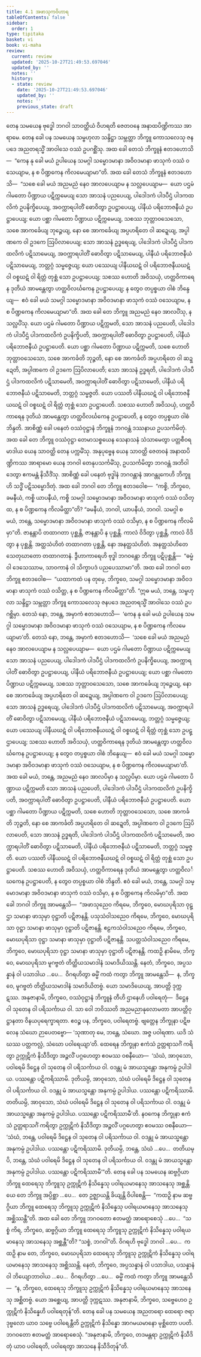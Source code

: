 ```yaml
---
title: 4.1 အဖာသုကဝိဟာရ
tableOfContents: false
sidebar:
  order: 1
type: tipitaka
basket: vi
book: vi-maha
review:
  current: review
  updated: '2025-10-27T21:49:53.697046'
  updated_by: ''
  notes: ''
  history:
  - state: review
    date: '2025-10-27T21:49:53.697046'
    updated_by: ''
    notes: ''
    previous_state: draft
---
```



<ReviewStatus review={frontmatter.review} showDetails={true} />

<HypothesisAnnotation frontmatter={frontmatter} />

<DynamicBreadcrumb />

<Division number="209" book="vi-maha" e="ch" v="3" p="220">

<Paragraph number="953" book="vi-maha">
တေန သမယေန ဗုဒ္ဓေါ ဘဂဝါ သာဝတ္ထိယံ ဝိဟရတိ ဇေတဝနေ အနာထပိဏ္ဍိကဿ အာရာမေ. တေန ခေါ ပန သမယေန သမ္ဗဟုလာ သန္ဒိဋ္ဌာ သမ္ဘတ္တာ ဘိက္ခူ ကောသလေသု ဇနပဒေ အညတရသ္မိံ အာဝါသေ ဝဿံ ဥပဂစ္ဆိံသု. အထ ခေါ တေသံ ဘိက္ခူနံ ဧတဒဟောသိ—  “ကေန နု ခေါ မယံ ဥပါယေန သမဂ္ဂါ သမ္မောဒမာနာ အဝိဝဒမာနာ ဖာသုကံ ဝဿံ ဝသေယျာမ, န စ ပိဏ္ဍကေန ကိလမေယျာမာ”တိ. အထ ခေါ တေသံ ဘိက္ခူနံ ဧတဒဟောသိ—  “သစေ ခေါ မယံ အညမညံ နေဝ အာလပေယျာမ န သလ္လပေယျာမ—  ယော ပဌမံ ဂါမတော ပိဏ္ဍာယ ပဋိက္ကမေယျ သော အာသနံ ပညပေယျ, ပါဒေါဒကံ ပါဒပီဌံ ပါဒကထလိကံ ဥပနိက္ခိပေယျ, အဝက္ကာရပါတိံ ဓောဝိတွာ ဥပဋ္ဌာပေယျ, ပါနီယံ ပရိဘောဇနီယံ ဥပဋ္ဌာပေယျ; ယော ပစ္ဆာ ဂါမတော ပိဏ္ဍာယ ပဋိက္ကမေယျ, သစဿ ဘုတ္တာဝသေသော, သစေ အာကင်္ခေယျ ဘုဉ္ဇေယျ, နော စေ အာကင်္ခေယျ အပ္ပဟရိတေ ဝါ ဆဍ္ဍေယျ, အပ္ပါဏကေ ဝါ ဥဒကေ ဩပိလာပေယျ; သော အာသနံ ဥဒ္ဓရေယျ, ပါဒေါဒကံ ပါဒပီဌံ ပါဒကထလိကံ ပဋိသာမေယျ, အဝက္ကာရပါတိံ ဓောဝိတွာ ပဋိသာမေယျ, ပါနီယံ ပရိဘောဇနီယံ ပဋိသာမေယျ, ဘတ္တဂ္ဂံ သမ္မဇ္ဇေယျ; ယော ပဿေယျ ပါနီယဃဋံ ဝါ ပရိဘောဇနီယဃဋံ ဝါ ဝစ္စဃဋံ ဝါ ရိတ္တံ တုစ္ဆံ သော ဥပဋ္ဌာပေယျ; သစဿ ဟောတိ အဝိသယှံ, ဟတ္ထဝိကာရေန ဒုတိယံ အာမန္တေတွာ ဟတ္ထဝိလင်္ဃကေန ဥပဋ္ဌာပေယျ; န တွေဝ တပ္ပစ္စယာ ဝါစံ ဘိန္ဒေယျ—  ဧဝံ ခေါ မယံ သမဂ္ဂါ သမ္မောဒမာနာ အဝိဝဒမာနာ ဖာသုကံ ဝဿံ ဝသေယျာမ, န စ ပိဏ္ဍကေန ကိလမေယျာမာ”တိ.
</Paragraph>

<Paragraph number="954" book="vi-maha">
အထ ခေါ တေ ဘိက္ခူ အညမညံ နေဝ အာလပိံသု, န သလ္လပိံသု. ယော ပဌမံ ဂါမတော ပိဏ္ဍာယ ပဋိက္ကမတိ, သော အာသနံ ပညပေတိ, ပါဒေါဒကံ ပါဒပီဌံ ပါဒကထလိကံ ဥပနိက္ခိပတိ, အဝက္ကာရပါတိံ ဓောဝိတွာ ဥပဋ္ဌာပေတိ, ပါနီယံ ပရိဘောဇနီယံ ဥပဋ္ဌာပေတိ. ယော ပစ္ဆာ ဂါမတော ပိဏ္ဍာယ ပဋိက္ကမတိ, သစေ ဟောတိ ဘုတ္တာဝသေသော, သစေ အာကင်္ခတိ ဘုဉ္ဇတိ, နော စေ အာကင်္ခတိ အပ္ပဟရိတေ ဝါ ဆဍ္ဍေတိ, အပ္ပါဏကေ ဝါ ဥဒကေ ဩပိလာပေတိ; သော အာသနံ ဥဒ္ဓရတိ, ပါဒေါဒကံ ပါဒပီဌံ ပါဒကထလိကံ ပဋိသာမေတိ, အဝက္ကာရပါတိံ ဓောဝိတွာ ပဋိသာမေတိ, ပါနီယံ ပရိဘောဇနီယံ ပဋိသာမေတိ, ဘတ္တဂ္ဂံ သမ္မဇ္ဇတိ. ယော ပဿတိ ပါနီယဃဋံ ဝါ ပရိဘောဇနီယဃဋံ ဝါ ဝစ္စဃဋံ ဝါ ရိတ္တံ တုစ္ဆံ သော ဥပဋ္ဌာပေတိ. သစဿ ဟောတိ အဝိသယှံ, ဟတ္ထဝိကာရေန ဒုတိယံ အာမန္တေတွာ ဟတ္ထဝိလင်္ဃကေန ဥပဋ္ဌာပေတိ, န တွေဝ တပ္ပစ္စယာ ဝါစံ ဘိန္ဒတိ.
</Paragraph>

<Paragraph number="955" book="vi-maha">
အာစိဏ္ဏံ ခေါ ပနေတံ ဝဿံဝုဋ္ဌာနံ ဘိက္ခူနံ ဘဂဝန္တံ ဒဿနာယ ဥပသင်္ကမိတုံ. အထ ခေါ တေ ဘိက္ခူ ဝဿံဝုဋ္ဌာ တေမာသစ္စယေန သေနာသနံ သံသာမေတွာ ပတ္တစီဝရမာဒါယ ယေန သာဝတ္ထိ တေန ပက္ကမိံသု. အနုပုဗ္ဗေန ယေန သာဝတ္ထိ ဇေတဝနံ အနာထပိဏ္ဍိကဿ အာရာမော ယေန ဘဂဝါ တေနုပသင်္ကမိံသု, ဥပသင်္ကမိတွာ ဘဂဝန္တံ အဘိဝါဒေတွာ ဧကမန္တံ နိသီဒိံသု. အာစိဏ္ဏံ ခေါ ပနေတံ ဗုဒ္ဓါနံ ဘဂဝန္တာနံ အာဂန္တုကေဟိ ဘိက္ခူဟိ သဒ္ဓိံ ပဋိသမ္မောဒိတုံ. အထ ခေါ ဘဂဝါ တေ ဘိက္ခူ ဧတဒဝေါစ—  “ကစ္စိ, ဘိက္ခဝေ, ခမနီယံ, ကစ္စိ ယာပနီယံ, ကစ္စိ သမဂ္ဂါ သမ္မောဒမာနာ အဝိဝဒမာနာ ဖာသုကံ ဝဿံ ဝသိတ္ထ, န စ ပိဏ္ဍကေန ကိလမိတ္ထာ”တိ? “ခမနီယံ, ဘဂဝါ, ယာပနီယံ, ဘဂဝါ. သမဂ္ဂါ စ မယံ, ဘန္တေ, သမ္မောဒမာနာ အဝိဝဒမာနာ ဖာသုကံ ဝဿံ ဝသိမှာ, န စ ပိဏ္ဍကေန ကိလမိမှာ”တိ. ဇာနန္တာပိ တထာဂတာ ပုစ္ဆန္တိ, ဇာနန္တာပိ န ပုစ္ဆန္တိ. ကာလံ ဝိဒိတွာ ပုစ္ဆန္တိ, ကာလံ ဝိဒိတွာ န ပုစ္ဆန္တိ. အတ္ထသံဟိတံ တထာဂတာ ပုစ္ဆန္တိ, နော အနတ္ထသံဟိတံ. အနတ္ထသံဟိတေ သေတုဃာတော တထာဂတာနံ. ဒွီဟာကာရေဟိ ဗုဒ္ဓါ ဘဂဝန္တော ဘိက္ခူ ပဋိပုစ္ဆန္တိ—  “ဓမ္မံ ဝါ ဒေသေဿာမ, သာဝကာနံ ဝါ သိက္ခာပဒံ ပညပေဿာမာ”တိ. အထ ခေါ ဘဂဝါ တေ ဘိက္ခူ ဧတဒဝေါစ—  “ယထာကထံ ပန တုမှေ, ဘိက္ခဝေ, သမဂ္ဂါ သမ္မောဒမာနာ အဝိဝဒမာနာ ဖာသုကံ ဝဿံ ဝသိတ္ထ, န စ ပိဏ္ဍကေန ကိလမိတ္ထာ”တိ.
</Paragraph>

<Paragraph number="956" book="vi-maha">
“ဣဓ မယံ, ဘန္တေ, သမ္ဗဟုလာ သန္ဒိဋ္ဌာ သမ္ဘတ္တာ ဘိက္ခူ ကောသလေသု ဇနပဒေ အညတရသ္မိံ အာဝါသေ ဝဿံ ဥပဂစ္ဆိမှာ. တေသံ နော, ဘန္တေ, အမှာကံ ဧတဒဟောသိ—  ‘ကေန နု ခေါ မယံ ဥပါယေန သမဂ္ဂါ သမ္မောဒမာနာ အဝိဝဒမာနာ ဖာသုကံ ဝဿံ ဝသေယျာမ, န စ ပိဏ္ဍကေန ကိလမေယျာမာ’တိ. တေသံ နော, ဘန္တေ, အမှာကံ ဧတဒဟောသိ—  ‘သစေ ခေါ မယံ အညမညံ နေဝ အာလပေယျာမ န သလ္လပေယျာမ—  ယော ပဌမံ ဂါမတော ပိဏ္ဍာယ ပဋိက္ကမေယျ သော အာသနံ ပညပေယျ, ပါဒေါဒကံ ပါဒပီဌံ ပါဒကထလိကံ ဥပနိက္ခိပေယျ, အဝက္ကာရပါတိံ ဓောဝိတွာ ဥပဋ္ဌာပေယျ, ပါနီယံ ပရိဘောဇနီယံ ဥပဋ္ဌာပေယျ; ယော ပစ္ဆာ ဂါမတော ပိဏ္ဍာယ ပဋိက္ကမေယျ, သစဿ ဘုတ္တာဝသေသော, သစေ အာကင်္ခေယျ ဘုဉ္ဇေယျ, နော စေ အာကင်္ခေယျ အပ္ပဟရိတေ ဝါ ဆဍ္ဍေယျ, အပ္ပါဏကေ ဝါ ဥဒကေ ဩပိလာပေယျ; သော အာသနံ ဥဒ္ဓရေယျ, ပါဒေါဒကံ ပါဒပီဌံ ပါဒကထလိကံ ပဋိသာမေယျ, အဝက္ကာရပါတိံ ဓောဝိတွာ ပဋိသာမေယျ, ပါနီယံ ပရိဘောဇနီယံ ပဋိသာမေယျ, ဘတ္တဂ္ဂံ သမ္မဇ္ဇေယျ; ယော ပဿေယျ ပါနီယဃဋံ ဝါ ပရိဘောဇနီယဃဋံ ဝါ ဝစ္စဃဋံ ဝါ ရိတ္တံ တုစ္ဆံ သော ဥပဋ္ဌာပေယျ; သစဿ ဟောတိ အဝိသယှံ, ဟတ္ထဝိကာရေန ဒုတိယံ အာမန္တေတွာ ဟတ္ထဝိလင်္ဃကေန ဥပဋ္ဌာပေယျ; န တွေဝ တပ္ပစ္စယာ ဝါစံ ဘိန္ဒေယျ—  ဧဝံ ခေါ မယံ သမဂ္ဂါ သမ္မောဒမာနာ အဝိဝဒမာနာ ဖာသုကံ ဝဿံ ဝသေယျာမ, န စ ပိဏ္ဍကေန ကိလမေယျာမာ’တိ. အထ ခေါ မယံ, ဘန္တေ, အညမညံ နေဝ အာလပိမှာ န သလ္လပိမှာ. ယော ပဌမံ ဂါမတော ပိဏ္ဍာယ ပဋိက္ကမတိ သော အာသနံ ပညပေတိ, ပါဒေါဒကံ ပါဒပီဌံ ပါဒကထလိကံ ဥပနိက္ခိပတိ, အဝက္ကာရပါတိံ ဓောဝိတွာ ဥပဋ္ဌာပေတိ, ပါနီယံ ပရိဘောဇနီယံ ဥပဋ္ဌာပေတိ. ယော ပစ္ဆာ ဂါမတော ပိဏ္ဍာယ ပဋိက္ကမတိ, သစေ ဟောတိ ဘုတ္တာဝသေသော, သစေ အာကင်္ခတိ ဘုဉ္ဇတိ, နော စေ အာကင်္ခတိ အပ္ပဟရိတေ ဝါ ဆဍ္ဍေတိ, အပ္ပါဏကေ ဝါ ဥဒကေ ဩပိလာပေတိ, သော အာသနံ ဥဒ္ဓရတိ, ပါဒေါဒကံ ပါဒပီဌံ ပါဒကထလိကံ ပဋိသာမေတိ, အဝက္ကာရပါတိံ ဓောဝိတွာ ပဋိသာမေတိ, ပါနီယံ ပရိဘောဇနီယံ ပဋိသာမေတိ, ဘတ္တဂ္ဂံ သမ္မဇ္ဇတိ. ယော ပဿတိ ပါနီယဃဋံ ဝါ ပရိဘောဇနီယဃဋံ ဝါ ဝစ္စဃဋံ ဝါ ရိတ္တံ တုစ္ဆံ သော ဥပဋ္ဌာပေတိ. သစဿ ဟောတိ အဝိသယှံ, ဟတ္ထဝိကာရေန ဒုတိယံ အာမန္တေတွာ ဟတ္ထဝိလင်္ဃကေန ဥပဋ္ဌာပေတိ, န တွေဝ တပ္ပစ္စယာ ဝါစံ ဘိန္ဒတိ. ဧဝံ ခေါ မယံ, ဘန္တေ, သမဂ္ဂါ သမ္မောဒမာနာ အဝိဝဒမာနာ ဖာသုကံ ဝဿံ ဝသိမှာ, န စ ပိဏ္ဍကေန ကိလမိမှာ”တိ.
</Paragraph>

<Paragraph number="957" book="vi-maha">
အထ ခေါ ဘဂဝါ ဘိက္ခူ အာမန္တေသိ—  “အဖာသုညေဝ ကိရမေ, ဘိက္ခဝေ, မောဃပုရိသာ ဝုဋ္ဌာ သမာနာ ဖာသုမှာ ဝုဋ္ဌာတိ ပဋိဇာနန္တိ. ပသုသံဝါသညေဝ ကိရမေ, ဘိက္ခဝေ, မောဃပုရိသာ ဝုဋ္ဌာ သမာနာ ဖာသုမှာ ဝုဋ္ဌာတိ ပဋိဇာနန္တိ. ဧဠကသံဝါသညေဝ ကိရမေ, ဘိက္ခဝေ, မောဃပုရိသာ ဝုဋ္ဌာ သမာနာ ဖာသုမှာ ဝုဋ္ဌာတိ ပဋိဇာနန္တိ. သပတ္တသံဝါသညေဝ ကိရမေ, ဘိက္ခဝေ, မောဃပုရိသာ ဝုဋ္ဌာ သမာနာ ဖာသုမှာ ဝုဋ္ဌာတိ ပဋိဇာနန္တိ. ကထဉှိ နာမိမေ, ဘိက္ခဝေ, မောဃပုရိသာ မူဂဗ္ဗတံ တိတ္ထိယသမာဒါနံ သမာဒိယိဿန္တိ. နေတံ, ဘိက္ခဝေ, အပ္ပသန္နာနံ ဝါ ပသာဒါယ …ပေ…  ဝိဂရဟိတွာ ဓမ္မိံ ကထံ ကတွာ ဘိက္ခူ အာမန္တေသိ—  န, ဘိက္ခဝေ, မူဂဗ္ဗတံ တိတ္ထိယသမာဒါနံ သမာဒိယိတဗ္ဗံ. ယော သမာဒိယေယျ, အာပတ္တိ ဒုက္ကဋဿ. အနုဇာနာမိ, ဘိက္ခဝေ, ဝဿံဝုဋ္ဌာနံ ဘိက္ခူနံ တီဟိ ဌာနေဟိ ပဝါရေတုံ—  ဒိဋ္ဌေန ဝါ သုတေန ဝါ ပရိသင်္ကာယ ဝါ. သာ ဝေါ ဘဝိဿတိ အညမညာနုလောမတာ အာပတ္တိဝုဋ္ဌာနတာ ဝိနယပုရေက္ခာရတာ. ဧဝဉ္စ ပန, ဘိက္ခဝေ, ပဝါရေတဗ္ဗံ. ဗျတ္တေန ဘိက္ခုနာ ပဋိဗလေန သံဃော ဉာပေတဗ္ဗော—
</Paragraph>

</Division>
<Division number="210" book="vi-maha" e="ch" v="3" p="223">

<Paragraph number="958" book="vi-maha">
‘သုဏာတု မေ, ဘန္တေ, သံဃော. အဇ္ဇ ပဝါရဏာ. ယဒိ သံဃဿ ပတ္တကလ္လံ, သံဃော ပဝါရေယျာ’တိ.
</Paragraph>

<Paragraph number="959" book="vi-maha">
ထေရေန ဘိက္ခုနာ ဧကံသံ ဥတ္တရာသင်္ဂံ ကရိတွာ ဥက္ကုဋိကံ နိသီဒိတွာ အဉ္ဇလိံ ပဂ္ဂဟေတွာ ဧဝမဿ ဝစနီယော—  ‘သံဃံ, အာဝုသော, ပဝါရေမိ ဒိဋ္ဌေန ဝါ သုတေန ဝါ ပရိသင်္ကာယ ဝါ. ဝဒန္တု မံ အာယသ္မန္တော အနုကမ္ပံ ဥပါဒါယ. ပဿန္တော ပဋိကရိဿာမိ. ဒုတိယမ္ပိ, အာဝုသော, သံဃံ ပဝါရေမိ ဒိဋ္ဌေန ဝါ သုတေန ဝါ ပရိသင်္ကာယ ဝါ. ဝဒန္တု မံ အာယသ္မန္တော အနုကမ္ပံ ဥပါဒါယ. ပဿန္တော ပဋိကရိဿာမိ. တတိယမ္ပိ, အာဝုသော, သံဃံ ပဝါရေမိ ဒိဋ္ဌေန ဝါ သုတေန ဝါ ပရိသင်္ကာယ ဝါ. ဝဒန္တု မံ အာယသ္မန္တော အနုကမ္ပံ ဥပါဒါယ. ပဿန္တော ပဋိကရိဿာမီ’တိ.
</Paragraph>

<Paragraph number="960" book="vi-maha">
နဝကေန ဘိက္ခုနာ ဧကံသံ ဥတ္တရာသင်္ဂံ ကရိတွာ ဥက္ကုဋိကံ နိသီဒိတွာ အဉ္ဇလိံ ပဂ္ဂဟေတွာ ဧဝမဿ ဝစနီယော—  ‘သံဃံ, ဘန္တေ, ပဝါရေမိ ဒိဋ္ဌေန ဝါ သုတေန ဝါ ပရိသင်္ကာယ ဝါ. ဝဒန္တု မံ အာယသ္မန္တော အနုကမ္ပံ ဥပါဒါယ. ပဿန္တော ပဋိကရိဿာမိ. ဒုတိယမ္ပိ, ဘန္တေ, သံဃံ …ပေ…  တတိယမ္ပိ, ဘန္တေ, သံဃံ ပဝါရေမိ ဒိဋ္ဌေန ဝါ သုတေန ဝါ ပရိသင်္ကာယ ဝါ. ဝဒန္တု မံ အာယသ္မန္တော အနုကမ္ပံ ဥပါဒါယ. ပဿန္တော ပဋိကရိဿာမီ’”တိ.
</Paragraph>

</Division>
<Division number="211" book="vi-maha" e="ch" v="3" p="223">

<Paragraph number="961" book="vi-maha">
တေန ခေါ ပန သမယေန ဆဗ္ဗဂ္ဂိယာ ဘိက္ခူ ထေရေသု ဘိက္ခူသု ဥက္ကုဋိကံ နိသိန္နေသု ပဝါရယမာနေသု အာသနေသု အစ္ဆန္တိ. ယေ တေ ဘိက္ခူ အပ္ပိစ္ဆာ …ပေ…  တေ ဥဇ္ဈာယန္တိ ခိယျန္တိ ဝိပါစေန္တိ—  “ကထဉှိ နာမ ဆဗ္ဗဂ္ဂိယာ ဘိက္ခူ ထေရေသု ဘိက္ခူသု ဥက္ကုဋိကံ နိသိန္နေသု ပဝါရယမာနေသု အာသနေသု အစ္ဆိဿန္တီ”တိ. အထ ခေါ တေ ဘိက္ခူ ဘဂဝတော ဧတမတ္ထံ အာရောစေသုံ …ပေ…  “သစ္စံ ကိရ, ဘိက္ခဝေ, ဆဗ္ဗဂ္ဂိယာ ဘိက္ခူ ထေရေသု ဘိက္ခူသု ဥက္ကုဋိကံ နိသိန္နေသု ပဝါရယမာနေသု အာသနေသု အစ္ဆန္တီ”တိ? “သစ္စံ, ဘဂဝါ”တိ. ဝိဂရဟိ ဗုဒ္ဓေါ ဘဂဝါ …ပေ…  ကထဉှိ နာမ တေ, ဘိက္ခဝေ, မောဃပုရိသာ ထေရေသု ဘိက္ခူသု ဥက္ကုဋိကံ နိသိန္နေသု ပဝါရယမာနေသု အာသနေသု အစ္ဆိဿန္တိ. နေတံ, ဘိက္ခဝေ, အပ္ပသန္နာနံ ဝါ ပသာဒါယ, ပသန္နာနံ ဝါ ဘိယျောဘာဝါယ …ပေ…  ဝိဂရဟိတွာ …ပေ…  ဓမ္မိံ ကထံ ကတွာ ဘိက္ခူ အာမန္တေသိ—  “န, ဘိက္ခဝေ, ထေရေသု ဘိက္ခူသု ဥက္ကုဋိကံ နိသိန္နေသု ပဝါရယမာနေသု အာသနေသု အစ္ဆိတဗ္ဗံ. ယော အစ္ဆေယျ, အာပတ္တိ ဒုက္ကဋဿ. အနုဇာနာမိ, ဘိက္ခဝေ, သဗ္ဗေဟေဝ ဥက္ကုဋိကံ နိသိန္နေဟိ ပဝါရေတုန်”တိ.
</Paragraph>

<Paragraph number="962" book="vi-maha">
တေန ခေါ ပန သမယေန အညတရော ထေရော ဇရာဒုဗ္ဗလော ယာဝ သဗ္ဗေ ပဝါရေန္တီတိ ဥက္ကုဋိကံ နိသိန္နော အာဂမယမာနော မုစ္ဆိတော ပပတိ. ဘဂဝတော ဧတမတ္ထံ အာရောစေသုံ. “အနုဇာနာမိ, ဘိက္ခဝေ, တဒမန္တရာ ဥက္ကုဋိကံ နိသီဒိတုံ ယာဝ ပဝါရေတိ, ပဝါရေတွာ အာသနေ နိသီဒိတုန်”တိ.
</Paragraph>
</Division>